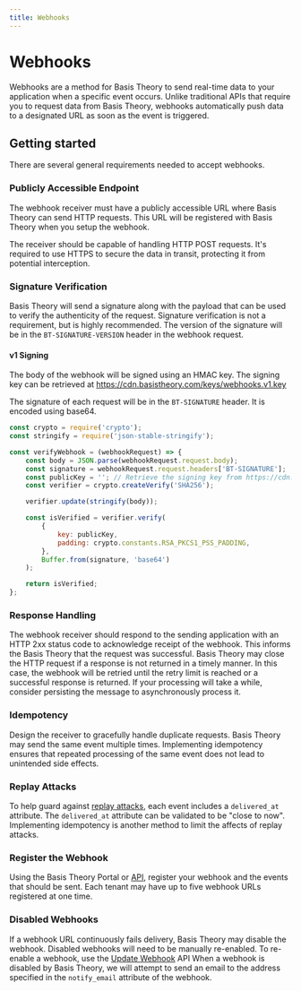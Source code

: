 ```yaml
---
title: Webhooks
---
```


# Webhooks

Webhooks are a method for Basis Theory to send real-time data to your application when a specific event occurs.
Unlike traditional APIs that require you to request data from Basis Theory, webhooks automatically push data to a designated URL as soon as the event is triggered.

## Getting started

There are several general requirements needed to accept webhooks.

### Publicly Accessible Endpoint

The webhook receiver must have a publicly accessible URL where Basis Theory can send HTTP requests.
This URL will be registered with Basis Theory when you setup the webhook.

The receiver should be capable of handling HTTP POST requests.
It's required to use HTTPS to secure the data in transit, protecting it from potential interception.

### Signature Verification

Basis Theory will send a signature along with the payload that can be used to verify the authenticity of the request.
Signature verification is not a requirement, but is highly recommended.
The version of the signature will be in the `BT-SIGNATURE-VERSION` header in the webhook request.

#### v1 Signing

The body of the webhook will be signed using an HMAC key.
The signing key can be retrieved at https://cdn.basistheory.com/keys/webhooks.v1.key

The signature of each request will be in the `BT-SIGNATURE` header.
It is encoded using base64.

```javascript title="Sample Javascript Signature Verification"
const crypto = require('crypto');
const stringify = require('json-stable-stringify');

const verifyWebhook = (webhookRequest) => {
    const body = JSON.parse(webhookRequest.request.body);
    const signature = webhookRequest.request.headers['BT-SIGNATURE'];
    const publicKey = ''; // Retrieve the signing key from https://cdn.basistheory.com/keys/webhooks.v1.key
    const verifier = crypto.createVerify('SHA256');

    verifier.update(stringify(body));

    const isVerified = verifier.verify(
        {
            key: publicKey,
            padding: crypto.constants.RSA_PKCS1_PSS_PADDING,
        },
        Buffer.from(signature, 'base64')
    );

    return isVerified;
};
```

### Response Handling

The webhook receiver should respond to the sending application with an HTTP 2xx status code to acknowledge receipt of the webhook.
This informs the Basis Theory that the request was successful.
Basis Theory may close the HTTP request if a response is not returned in a timely manner.
In this case, the webhook will be retried until the retry limit is reached or a successful response is returned.
If your processing will take a while, consider persisting the message to asynchronously process it.

### Idempotency

Design the receiver to gracefully handle duplicate requests.
Basis Theory may send the same event multiple times.
Implementing idempotency ensures that repeated processing of the same event does not lead to unintended side effects.

### Replay Attacks

To help guard against [replay attacks](https://hookdeck.com/webhooks/guides/webhook-security-vulnerabilities-guide#replay-attacks), each event includes a `delivered_at` attribute.
The `delivered_at` attribute can be validated to be "close to now".
Implementing idempotency is another method to limit the affects of replay attacks.

### Register the Webhook

Using the Basis Theory Portal or [API](/docs/api/webhooks/api), register your webhook and the events that should be sent.
Each tenant may have up to five webhook URLs registered at one time.

### Disabled Webhooks

If a webhook URL continuously fails delivery, Basis Theory may disable the webhook.
Disabled webhooks will need to be manually re-enabled.
To re-enable a webhook, use the [Update Webhook](/docs/api/webhooks/api#update-webhook) API
When a webhook is disabled by Basis Theory, we will attempt to send an email to the address specified in the `notify_email` attribute of the webhook.



